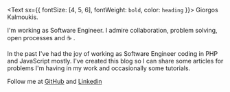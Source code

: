 <Text sx={{ fontSize: [4, 5, 6], fontWeight: `bold`, color: `heading` }}>
  Giorgos Kalmoukis.
</Text>

I'm working as Software Engineer. I admire collaboration, problem solving, open processes and ☕ .

In the past I've had the joy of working as Software Engineer coding in PHP and JavaScript mostly. 
I've created this blog so I can share some articles for problems I'm having in my work and occasionally some tutorials.

Follow me at [GitHub](https://github.com/gkalmoukis) and [Linkedin](https://www.linkedin.com/in/giokalm/)
